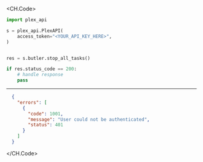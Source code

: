 
<CH.Code>
```python StopAllTasks.py
import plex_api

s = plex_api.PlexAPI(
    access_token="<YOUR_API_KEY_HERE>",
)


res = s.butler.stop_all_tasks()

if res.status_code == 200:
    # handle response
    pass
```
---

```json Example Response
  {
    "errors": [
      {
        "code": 1001,
        "message": "User could not be authenticated",
        "status": 401
      }
    ]
  }
```
</CH.Code>
